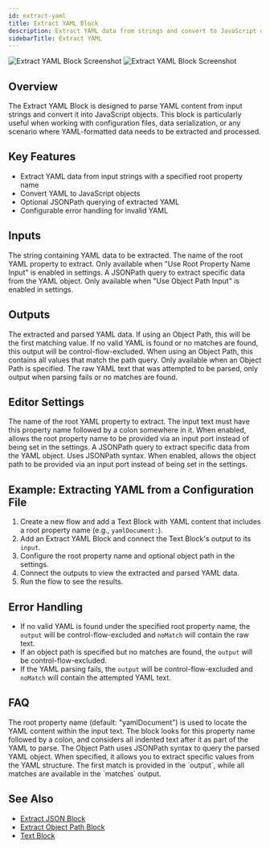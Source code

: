 ```yaml
---
id: extract-yaml
title: Extract YAML Block
description: Extract YAML data from strings and convert to JavaScript objects
sidebarTitle: Extract YAML
---
```


<Frame>
  <img src="/block-reference/assets/extract_yaml_light.png" alt="Extract YAML Block Screenshot" className="block dark:hidden" />
  <img src="/block-reference/assets/extract_yaml_dark.png" alt="Extract YAML Block Screenshot" className="hidden dark:block" />
</Frame>

## Overview
The Extract YAML Block is designed to parse YAML content from input strings and convert it into JavaScript objects. This block is particularly useful when working with configuration files, data serialization, or any scenario where YAML-formatted data needs to be extracted and processed.

## Key Features

- Extract YAML data from input strings with a specified root property name
- Convert YAML to JavaScript objects
- Optional JSONPath querying of extracted YAML
- Configurable error handling for invalid YAML

## Inputs

<ParamField path="input" type="string" required>
  The string containing YAML data to be extracted.
</ParamField>

<ParamField path="rootPropertyName" type="string">
  The name of the root YAML property to extract. Only available when "Use Root Property Name Input" is enabled in settings.
</ParamField>

<ParamField path="objectPath" type="string">
  A JSONPath query to extract specific data from the YAML object. Only available when "Use Object Path Input" is enabled in settings.
</ParamField>

## Outputs

<ResponseField name="output" type="object | any">
  The extracted and parsed YAML data. If using an Object Path, this will be the first matching value. If no valid YAML is found or no matches are found, this output will be control-flow-excluded.
</ResponseField>

<ResponseField name="matches" type="any[]">
  When using an Object Path, this contains all values that match the path query. Only available when an Object Path is specified.
</ResponseField>

<ResponseField name="noMatch" type="string">
  The raw YAML text that was attempted to be parsed, only output when parsing fails or no matches are found.
</ResponseField>

## Editor Settings

<ParamField path="rootPropertyName" type="string" default="yamlDocument">
  The name of the root YAML property to extract. The input text must have this property name followed by a colon somewhere in it.
</ParamField>

<ParamField path="useRootPropertyNameInput" type="boolean" default={false}>
  When enabled, allows the root property name to be provided via an input port instead of being set in the settings.
</ParamField>

<ParamField path="objectPath" type="string">
  A JSONPath query to extract specific data from the YAML object. Uses JSONPath syntax.
</ParamField>

<ParamField path="useObjectPathInput" type="boolean" default={false}>
  When enabled, allows the object path to be provided via an input port instead of being set in the settings.
</ParamField>

## Example: Extracting YAML from a Configuration File

1. Create a new flow and add a Text Block with YAML content that includes a root property name (e.g., `yamlDocument:`).
2. Add an Extract YAML Block and connect the Text Block's output to its `input`.
3. Configure the root property name and optional object path in the settings.
4. Connect the outputs to view the extracted and parsed YAML data.
5. Run the flow to see the results.

## Error Handling

- If no valid YAML is found under the specified root property name, the `output` will be control-flow-excluded and `noMatch` will contain the raw text.
- If an object path is specified but no matches are found, the `output` will be control-flow-excluded.
- If the YAML parsing fails, the `output` will be control-flow-excluded and `noMatch` will contain the attempted YAML text.

## FAQ

<AccordionGroup>
  <Accordion title="What is the root property name used for?">
    The root property name (default: "yamlDocument") is used to locate the YAML content within the input text. The block looks for this property name followed by a colon, and considers all indented text after it as part of the YAML to parse.
  </Accordion>

  <Accordion title="How does the Object Path feature work?">
    The Object Path uses JSONPath syntax to query the parsed YAML object. When specified, it allows you to extract specific values from the YAML structure. The first match is provided in the `output`, while all matches are available in the `matches` output.
  </Accordion>
</AccordionGroup>

## See Also

- [Extract JSON Block](/block-reference/modifiers/extract-json)
- [Extract Object Path Block](/block-reference/modifiers/extract-object-path)
- [Text Block](/block-reference/data/text)
